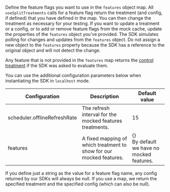 Define the feature flags you want to use in the `features` object map. All `useSplitTreatments` calls for a feature flag return the treatment (and config, if defined) that you have defined in the map. You can then change the treatment as necessary for your testing. If you want to update a treatment or a config, or to add or remove feature flags from the mock cache, update the properties of the `features` object you've provided. The SDK simulates polling for changes and updates from the `features` object. Do not assign a new object to the `features` property because the SDK has a reference to the original object and will not detect the change.

Any feature that is not provided in the `features` map returns the [control treatment](https://help.split.io/hc/en-us/articles/360020528072-Control-treatment) if the SDK was asked to evaluate them.

You can use the additional configuration parameters below when instantiating the SDK in `localhost` mode.

| **Configuration** | **Description** | **Default value** |
| --- | --- | --- | 
| scheduler.offlineRefreshRate | The refresh interval for the mocked features treatments. | 15 |
| features | A fixed mapping of which treatment to show for our mocked features. | {} <br />By default we have no mocked features. |

If you define just a string as the value for a feature flag name, any config returned by our SDKs will always be null. If you use a map, we return the specified treatment and the specified config (which can also be null).